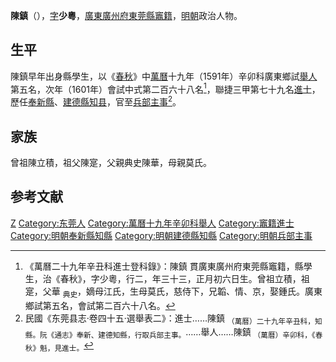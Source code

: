 '''陳鎮'''（{{bd|1569年|1月21日|？|catIdx=}}），[[表字|字]]'''少粵'''，[[山東等處承宣布政使司|廣東]][[廣州府|廣州府]][[東莞縣|東莞縣]][[竈籍|竈籍]]，[[明朝|明朝]]政治人物。

== 生平 ==
陳鎮早年出身縣學生，以《[[春秋_(書)|春秋]]》中[[萬曆|萬曆]]十九年（1591年）辛卯科廣東鄉試[[舉人|舉人]]第五名，次年（1601年）會試中式第二百六十八名<ref>《萬曆二十九年辛丑科進士登科錄》：陳鎮 貫廣東廣州府東莞縣竈籍，縣學生，治《春秋》，字少粵，行二，年三十三，正月初六日生。曾祖立積，祖寔，父華 <sub>典史</sub>，嫡母江氏，生母莫氏，慈侍下，兄韜、情、京，娶鍾氏。廣東鄉試第五名，會試第二百六十八名。</ref>，聯捷三甲第七十九名[[進士|進士]]，歷任[[奉新縣|奉新縣]]、[[建德縣|建德縣]][[知县|知县]]，官至[[兵部|兵部]][[主事|主事]]<ref>民國《东莞县志·卷四十五·選舉表二》：進士……陳鎮 <sub>（萬曆）二十九年辛丑科，知縣。阮《通志》奉新、建德知縣，行取兵部主事。</sub>……舉人……陳鎮 <sub>（萬曆）辛卯科，《春秋》魁，見進士。</sub></ref>。

== 家族 ==
曾祖陳立積，祖父陳寔，父親典史陳華，母親莫氏。

==参考文献==
{{reflist}}

{{萬曆二十九年辛丑科殿試金榜}}

{{Authority control}}

{{DEFAULTSORT:}}
[[Category:陈姓|Z]]
[[Category:东莞人|Category:东莞人]]
[[Category:萬曆十九年辛卯科舉人|Category:萬曆十九年辛卯科舉人]]
[[Category:竈籍進士|Category:竈籍進士]]
[[Category:明朝奉新縣知縣|Category:明朝奉新縣知縣]]
[[Category:明朝建德縣知縣|Category:明朝建德縣知縣]]
[[Category:明朝兵部主事|Category:明朝兵部主事]]